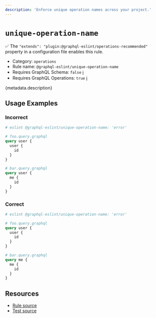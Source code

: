 ```yaml
---
description: 'Enforce unique operation names across your project.'
---
```


# `unique-operation-name`

✅ The `"extends": "plugin:@graphql-eslint/operations-recommended"` property in a configuration file
enables this rule.

- Category: `operations`
- Rule name: `@graphql-eslint/unique-operation-name`
- Requires GraphQL Schema: `false`
  [ℹ️](/docs/getting-started#extended-linting-rules-with-graphql-schema)
- Requires GraphQL Operations: `true`
  [ℹ️](/docs/getting-started#extended-linting-rules-with-siblings-operations)

{metadata.description}

## Usage Examples

### Incorrect

```graphql
# eslint @graphql-eslint/unique-operation-name: 'error'

# foo.query.graphql
query user {
  user {
    id
  }
}

# bar.query.graphql
query user {
  me {
    id
  }
}
```

### Correct

```graphql
# eslint @graphql-eslint/unique-operation-name: 'error'

# foo.query.graphql
query user {
  user {
    id
  }
}

# bar.query.graphql
query me {
  me {
    id
  }
}
```

## Resources

- [Rule source](https://github.com/dimaMachina/graphql-eslint/tree/master/packages/plugin/src/rules/unique-operation-name.ts)
- [Test source](https://github.com/dimaMachina/graphql-eslint/tree/master/packages/plugin/__tests__/unique-operation-name.spec.ts)
